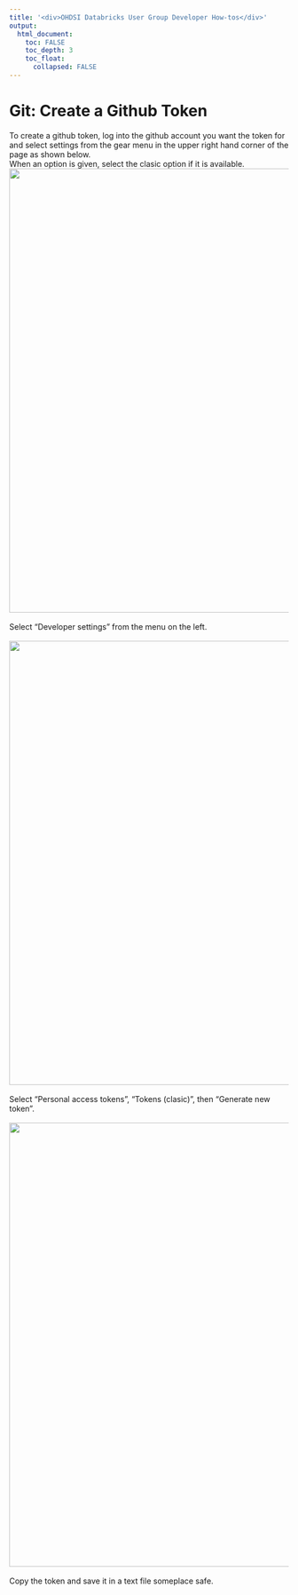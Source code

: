 ```yaml
---
title: '<div>OHDSI Databricks User Group Developer How-tos</div>'
output:
  html_document:
    toc: FALSE
    toc_depth: 3
    toc_float:
      collapsed: FALSE
---
```


<p>
			<h1>Git: Create a Github Token</h1>
			<p>
				To create a github token, log into the github account you want the token for and 
				select settings from the gear menu in the upper right hand corner of the page as shown below.  
				When an option is given, select the clasic option if it is available. 
				<br/>
				<img width="800px" src="./img/developer-how-tos/git-quickstart/token/select-settings.png" />
				<br/><br/>
				Select "Developer settings" from the menu on the left.  
				<br/>
				<img width="800px" src="./img/developer-how-tos/git-quickstart/token/developer-settings.png" />
				<br/><br/>
				Select "Personal access tokens", "Tokens (clasic)", then "Generate new token".  
				<br/>
				<img width="800px" src="./img/developer-how-tos/git-quickstart/token/generate-token.png" />
				<br/><br/>
				Copy the token and save it in a text file someplace safe.
			</p>

</p>